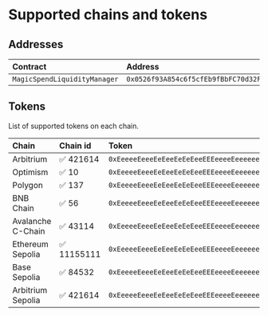 # Supported chains and tokens

## Addresses

| Contract   | Address |
| :------ | :------ |
| `MagicSpendLiquidityManager`      |  `0x0526f93A854c6f5cfEb9fBbFC70d32Fc4F46F182` |

## Tokens

List of supported tokens on each chain.

| Chain   | Chain id | Token | Tag |
| :------ | :------ | :------ | :------ |
| Arbitrium     | ✅ 421614	| `0xEeeeeEeeeEeEeeEeEeEeeEEEeeeeEeeeeeeeEEeE` |  `eth` |
| Optimism     | ✅ 10	| `0xEeeeeEeeeEeEeeEeEeEeeEEEeeeeEeeeeeeeEEeE` |  `eth` |
| Polygon     | ✅ 137	| `0xEeeeeEeeeEeEeeEeEeEeeEEEeeeeEeeeeeeeEEeE` |  `pol` |
| BNB Chain     | ✅ 56	| `0xEeeeeEeeeEeEeeEeEeEeeEEEeeeeEeeeeeeeEEeE` |  `bnb` |
| Avalanche C-Chain     | ✅ 43114	| `0xEeeeeEeeeEeEeeEeEeEeeEEEeeeeEeeeeeeeEEeE` |  `avax` |
| Ethereum Sepolia     | ✅ 11155111	| `0xEeeeeEeeeEeEeeEeEeEeeEEEeeeeEeeeeeeeEEeE` |  `testnet-eth` |
| Base Sepolia     | ✅ 84532	| `0xEeeeeEeeeEeEeeEeEeEeeEEEeeeeEeeeeeeeEEeE` |  `testnet-eth` |
| Arbitrium Sepolia     | ✅ 421614	| `0xEeeeeEeeeEeEeeEeEeEeeEEEeeeeEeeeeeeeEEeE` |  `testnet-eth` |
